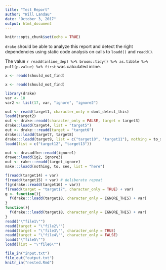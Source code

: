 ```yaml
---
title: "Test Report"
author: "Will Landau"
date: "October 3, 2017"
output: html_document
---
```


```r
knitr::opts_chunk$set(echo = TRUE)
```

`drake` should be able to analyze this report and detect the right dependencies
using static code analysis on calls to `loadd()` and `readd()`.

The value `r readd(inline_dep) %>% broom::tidy() %>% as.tibble %>% pull(p.value) %>% first` was calculated inline.

```r
x <- readd(should_not_find)
```

```r
x <- readd(should_not_find)
```

```r
library(drake)
var <- 10
var2 <- list(17, var, "ignore", "ignore2")

out <- readd(target1, character_only = dont_detect_this)
loadd(target2)
out <- drake::readd(character_only = FALSE, target = target3)
drake::loadd(target4, list = "target5")
out <- drake:::readd(target = "target6")
drake:::loadd(target7, target8)
drake:::loadd(target9, list = c("target10", "target11"), nothing = to_see)
loadd(list = c("target12", "target13"))

out <- drasadfke::readd(ignore1)
drawe::loadd(ig2, ignore3)
out <- rake:::readd(target_ignore)
make:::loadd(nothing, to, see, list = "here")

f(readd(target14) + var)
f(readd(target15) + var) # deliberate repeat
f(g(drake::readd(target16) + var))
f(readd(target = "target17", character_only = TRUE) + var)
g <- function(){
  f(drake:::loadd(target18, character_only = IGNORE_THIS) + var)
}
function(){
  f(drake:::loadd(target18, character_only = IGNORE_THIS) + var)
}
readd("\"file1\"")
readd(target = "\"file2\"")
readd(target = "\"file3\"", character_only = TRUE)
readd(target = "\"file4\"", character_only = FALSE)
loadd("\"file5\"")
loadd(list = "\"file6\"")
```

```r
file_in("input.txt")
file_out("output.txt")
knitr_in("nested.Rmd")
```

